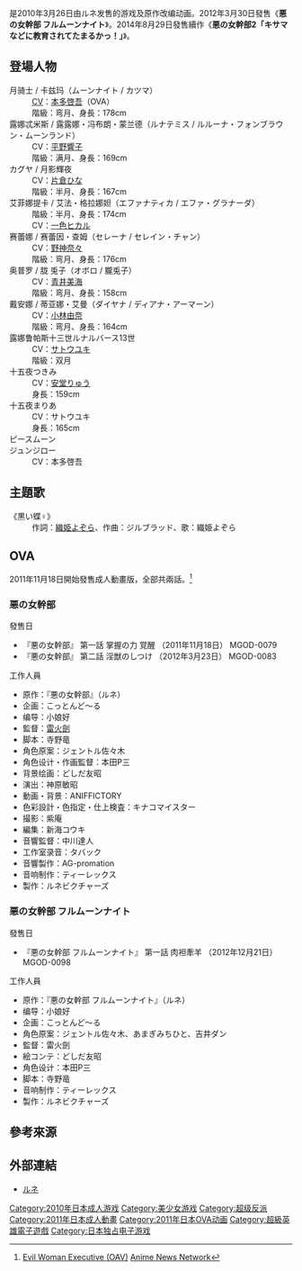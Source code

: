 {{refimprove|time=2019-01-14T12:43:27+00:00}}
{{roughtranslation|time=2019-01-14T12:43:27+00:00}}
{{Infobox animanga/Headerofja
|title= 惡之女幹部
|image= 
|size= 
|caption= 
|japanese= 悪の女幹部
|english= Evil Woman Executive
|kana= あくのおんなかんぶ
|romaji= Aku no Onna Kanbu
|genre= 奇幻
}}
{{Infobox animanga/Game
|標題=
|類型=[[冒險遊戲|冒險]]
|使用平台=Windows 2000/XP/Vista/7
|遊戲引擎=
|開發團隊=ルネ
|代理商=ルネ
|製作人=
|監製=
|腳本=大神キリン、川原圭人、須々木鮎尾<br>桃梨蜜柑ほか
|人物設定=ジェントル佐々木、あまぎみちひと<br>吉井ダン
|音樂=
|遊戲人數=1
|發售日=2010年3月26日
|對象年齡=18禁
|結局數=
}}
{{Infobox animanga/Game
|標題=悪の女幹部 フルムーンナイト
|類型=冒險
|使用平台=Windows XP/Vista/7
|遊戲引擎=
|開發團隊=ルネ
|代理商=ルネ
|製作人=
|監製=
|腳本=大神キリン、川原圭人、須々木鮎尾<br>桃梨蜜柑、K-TOK
|人物設定=ジェントル佐々木、あまぎみちひと<br>吉井ダン
|音樂=
|遊戲人數=1
|發售日=2012年3月30日
|對象年齡=18禁
|結局數=
}}
{{Infobox animanga/OVA
|ONA= 
|標題= 
|原案= 
|原作= ルネ
|總導演= 
|導演= [[雷火劍|雷火劍]]
|系列構成= 
|劇本= 寺野竜
|人物原案= ジェントル佐々木
|人物設定= 本田P三
|機械設定= 
|音樂= 
|音樂製作= 
|動畫製作= ティーレックス
|製作= ルネビクチャーズ
|書籍= 
|出版商= 
|代理發行= 
|其他代理發行=
|網路= 
|發售日= 2011年11月18日－2012年3月23日
|開始= 
|結束= 
|話數= 2
|其他= 成人動畫
|版權= 
}}
{{Infobox animanga/OVA
|ONA= 
|標題= 悪の女幹部 フルムーンナイト
|原案= 
|原作= ルネ
|總導演= 
|導演= 雷火剣
|系列構成= 
|劇本= 寺野竜
|人物原案= ジェントル佐々木、あまぎみちひと<br>吉井ダン
|人物設定= 本田P三
|機械設定= 
|音樂= 
|音樂製作= 
|動畫製作= ティーレックス
|製作= ルネビクチャーズ
|書籍= 
|出版商= 
|代理發行= 
|其他代理發行=
|網路= 
|發售日= 2012年12月21日
|開始= 
|結束= 
|話數= 1
|其他= 成人動畫
|版權= 
}}
{{Infobox animanga/Footerofja}}
{{Vgname|恶之女干部|ja=悪の女幹部「この私にオシオキだと!? ふざけるなっ！」}}是2010年3月26日由ルネ发售的游戏及原作改编动画。2012年3月30日發售《'''悪の女幹部 フルムーンナイト'''》。2014年8月29日發售續作《'''悪の女幹部2「キサマなどに教育されてたまるかっ！」'''》。

== 登場人物 ==
; 月骑士 / 卡兹玛（ムーンナイト / カツマ）
: [[声優|CV]]：[[本多啓吾|本多啓吾]]（OVA）
: 階級：弯月、身長：178cm
:
; 露娜忒米斯 / 露露娜・冯布朗・蒙兰德（ルナテミス / ルルーナ・フォンブラウン・ムーンランド）
: CV：[[平野響子|平野響子]]
: 階級：满月、身長：169cm
:
; カグヤ / 月影輝夜
: CV：[[片倉ひな|片倉ひな]]
: 階級：半月、身長：167cm
:
; 艾菲娜提卡 / 艾法・格拉娜妲（エファナティカ / エファ・グラナーダ）
: 階級：半月、身長：174cm
: CV：[[一色ヒカル|一色ヒカル]]
:
; 赛蕾娜 / 赛蕾因・查姆（セレーナ / セレイン・チャン）
: CV：[[野神奈々|野神奈々]]
: 階級：弯月、身長：176cm
:
; 奥普罗 / 胧 兎子（オボロ / 朧兎子）
: CV：[[青井美海|青井美海]]
: 階級：弯月、身長：158cm
:
; 戴安娜 / 蒂亚娜・艾曼（ダイヤナ / ディアナ・アーマーン）
: CV：[[小林由奈|小林由奈]]
: 階級：弯月、身長：164cm
:
; 露娜鲁帕斯十三世ルナルバース13世
: CV：[[サトウユキ|サトウユキ]]
: 階級：双月
:
; 十五夜つきみ
: CV：[[安堂りゅう|安堂りゅう]]
: 身長：159cm
:
; 十五夜まりあ
: CV：サトウユキ
: 身長：165cm
; ピースムーン
:
; ジュンジロー
: CV：本多啓吾
== 主題歌 ==
; 《黒い蝶♀》
: 作詞：[[織姫よぞら|織姫よぞら]]、作曲：ジルブラッド、歌：織姫よぞら

== OVA ==
2011年11月18日開始發售成人動畫版，全部共兩話。<ref>[http://www.animenewsnetwork.com/encyclopedia/anime.php?id=13960 Evil Woman Executive (OAV)] {{Wayback|url=http://www.animenewsnetwork.com/encyclopedia/anime.php?id=13960 |date=20190511141841 }}[[Anime_News_Network|Anime News Network]]{{en}}</ref>
===悪の女幹部===
;發售日
* 『悪の女幹部』 第一話 掌握の力 覚醒 （2011年11月18日） MGOD-0079
* 『悪の女幹部』 第二話 淫獣のしつけ （2012年3月23日） MGOD-0083
;工作人員
* 原作：『悪の女幹部』（ルネ）
* 企画：こっとんど～る
* 编导：小娘好
* 監督：[[雷火劍|雷火劍]]
* 脚本：寺野竜
* 角色原案：ジェントル佐々木
* 角色设计・作画監督：本田P三
* 背景绘画：どしだ友昭
* 演出：神原敏昭
* 動画・背景：ANIFFICTORY
* 色彩設計・色指定・仕上検査：キナコマイスター
* 撮影：紫庵
* 編集：新海コウキ
* 音響監督：中川達人
* 工作室录音：タバック
* 音響製作：AG-promation
* 音响制作：ティーレックス
* 製作：ルネビクチャーズ

===悪の女幹部 フルムーンナイト===
;發售日
* 『悪の女幹部 フルムーンナイト』 第一話 肉袒牽羊 （2012年12月21日） MGOD-0098
;工作人員
* 原作：『悪の女幹部 フルムーンナイト』（ルネ）
* 编导：小娘好
* 企画：こっとんど～る
* 角色原案：ジェントル佐々木、あまぎみちひと、吉井ダン
* 監督：雷火劍
* 絵コンテ：どしだ友昭
* 角色设计：本田P三
* 脚本：寺野竜
* 音响制作：ティーレックス
* 製作：ルネビクチャーズ

== 參考來源 ==
{{Reflist}}

== 外部連結==
*[http://marigold.1000.tv/lune/ ルネ] {{Wayback|url=http://marigold.1000.tv/lune/ |date=20120213192058 }}{{ja}}

{{DEFAULTSORT:Aku no Onna Kanbu}}
[[Category:2010年日本成人游戏|Category:2010年日本成人游戏]]
[[Category:美少女游戏|Category:美少女游戏]]
[[Category:超级反派|Category:超级反派]]
[[Category:2011年日本成人動畫|Category:2011年日本成人動畫]]
[[Category:2011年日本OVA动画|Category:2011年日本OVA动画]]
[[Category:超級英雄電子遊戲|Category:超級英雄電子遊戲]]
[[Category:日本独占电子游戏|Category:日本独占电子游戏]]